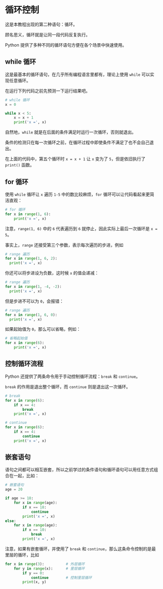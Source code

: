 
# 循环控制

这是本教程出现的第二种语句：循环。

顾名思义，循环就是让同一段代码反复执行。

Python 提供了多种不同的循环语句方便在各个场景中快速使用。

## while 循环

这是最基本的循环语句，在几乎所有编程语言里都有，理论上使用 `while` 可以实现任意循环。

在运行下列代码之前先预测一下运行结果吧。

```python sandbox
# while 循环
x = 0

while x < 5:
    x = x + 1
    print('x =', x)
```

自然地，`while` 就是在后面的条件满足时运行一次循环，否则就退出。

<Callout type="warning">
  条件的检测只在每一次循环之前，在循环过程中即使条件不满足了也不会自己退出。
</Callout>

在上面的代码中，第五个循环时 `x = x + 1` 让 `x` 变为了 `5`，但是依旧执行了 `print()` 函数。

## for 循环

使用 `while` 循环让 `x` 遍历 `1-5` 中的数比较麻烦，`for` 循环可以让代码看起来更简洁直观：

```python sandbox
# for 循环
for x in range(1, 6):
    print('x =', x)
```

注意，`range(1, 6)` 中的 `6` 代表遍历到 `6` 就停止，因此实际上最后一次循环是 `x = 5`。

事实上，`range` 还接受第三个参数，表示每次遍历的步进，例如

```python sandbox
# range 遍历
for x in range(1, 6, 2):
  print('x =', x)
```

你还可以将步进设为负数，这时候 `x` 的值会递减：

```python sandbox
# range 遍历
for x in range(1, -4, -2):
  print('x =', x)
```

但是步进不可以为 `0`，会报错：

```python sandbox
# range 遍历
for x in range(1, 6, 0):
  print('x =', x)
```

如果起始值为 `0`，那么可以省略，例如：

```python sandbox
# 省略起始值
for x in range(6):
    print('x =', x)
```

## 控制循环流程

Python 还提供了两条命令用于手动控制循环流程：`break` 和 `continue`。

`break` 的作用是退出整个循环，而 `continue` 则是退出这一次循环。

```python sandbox
# break
for x in range(6):
    if x == 4:
        break
    print('x =', x)
```

```python sandbox
# continue
for x in range(6):
    if x == 4:
        continue
    print('x =', x)
```

## 嵌套语句

语句之间都可以相互嵌套，所以之前学过的条件语句和循环语句可以用任意方式组合在一起，比如：

```python sandbox
# 嵌套语句
age = 20

if age >= 18:
    for x in range(age):
        if x == 18:
            continue
        print('x =', x)
else:
    for x in range(age):
        if x == 10:
            break
        print('x =', x)
```

注意，如果有嵌套循环，并使用了 `break` 和 `continue`，那么这条命令控制的是最里层的循环，比如

```python sandbox
for x in range(3):          # 外层循环
    for y in range(x):      # 里层循环
        if y == 0:
            continue        # 控制里层循环
        print(x, y)
```

